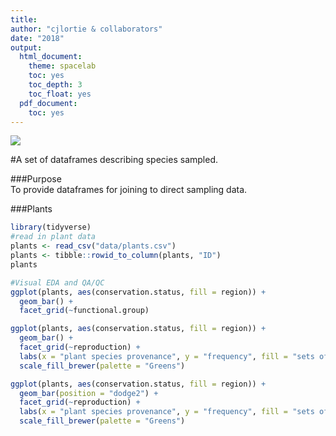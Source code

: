 ```yaml
---
title:
author: "cjlortie & collaborators"
date: "2018"
output:
  html_document:
    theme: spacelab
    toc: yes
    toc_depth: 3
    toc_float: yes
  pdf_document:
    toc: yes
---
```


![](./SJD.jpeg)  

#A set of dataframes describing species sampled.

###Purpose  
To provide dataframes for joining to direct sampling data.

###Plants  
```r
library(tidyverse)
#read in plant data
plants <- read_csv("data/plants.csv")
plants <- tibble::rowid_to_column(plants, "ID")
plants

#Visual EDA and QA/QC
ggplot(plants, aes(conservation.status, fill = region)) +
  geom_bar() + 
  facet_grid(~functional.group)

ggplot(plants, aes(conservation.status, fill = region)) +
  geom_bar() + 
  facet_grid(~reproduction) +
  labs(x = "plant species provenance", y = "frequency", fill = "sets of sites") +
  scale_fill_brewer(palette = "Greens")

ggplot(plants, aes(conservation.status, fill = region)) +
  geom_bar(position = "dodge2") + 
  facet_grid(~reproduction) +
  labs(x = "plant species provenance", y = "frequency", fill = "sets of sites") +
  scale_fill_brewer(palette = "Greens")

```
